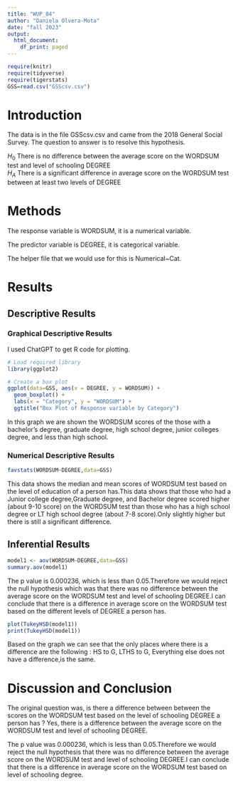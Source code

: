 ```yaml
---
title: "WUP_04"
author: "Daniela Olvera-Mota"
date: "fall 2023"
output:
  html_document:
    df_print: paged
---
```


```r
require(knitr)
require(tidyverse)
require(tigerstats)
GSS=read.csv("GSScsv.csv")
```

# Introduction

<!--In this section you explain what you are trying to show.  Where did the data come from?  What is the research or other question you are trying to answer?!-->

The data is in the file GSScsv.csv and came from the 2018 General Social Survey.  The question to answer is to resolve this hypothesis.  

$H_0$ There is no difference between the average score on the WORDSUM test and level of schooling DEGREE  
$H_A$ There is a significant difference in average score on the WORDSUM test between at least two levels of DEGREE  

# Methods

<!--Mention that you intend to use chatGPT to the greatest extent possible. Give credit to chatGPT when you use it to create code in your report. Decide on your methods:  use "variable analysis" or other appropriate descriptors.  Make sure to choose at least one graphical method and at least one numerical method.!-->

The response variable is WORDSUM, it is a numerical variable.

The predictor variable is DEGREE, it is categorical variable.

The helper file that we would use for this is Numerical~Cat.

# Results

<!--Divide this section into two sub-sections:  One for your descriptive  results and one for your inferential results.!-->

## Descriptive Results

### Graphical Descriptive Results

<!--Graphical results here.  Make sure to show your code.  Provide appropriate labels for axes, giving units if possible, and provide a good title for the graph, too.  Use the graphical results to describe the patterns if any that exist in the data as focused toward the research question!-->

I used ChatGPT to get R code for plotting.

```r
# Load required library
library(ggplot2)

# Create a box plot
ggplot(data=GSS, aes(x = DEGREE, y = WORDSUM)) +
  geom_boxplot() +
  labs(x = "Category", y = "WORDSUM") +
  ggtitle("Box Plot of Response variable by Category")
```

In this graph we are shown the WORDSUM scores of the those with a bachelor's degree, graduate degree, high school degree, junior colleges degree, and less than high school.
  
### Numerical Descriptive Results

```r
favstats(WORDSUM~DEGREE,data=GSS)
```
This data shows the median and mean scores of WORDSUM test based on the level of education of a person has.This data shows that those who had a Junior college degree,Graduate degree, and Bachelor degree scored higher (about 9-10 score) on the WORDSUM test than those who has a high school degree or LT high school degree (about 7-8 score).Only slightly higher but there is still a significant difference.

<!--Numerical results go here. Use the numerical results to describe the patterns if any that exist in the data as focused toward the research question!-->

## Inferential Results

```r
model1 <- aov(WORDSUM~DEGREE,data=GSS)
summary.aov(model1)
```
The p value is 0.000236, which is less than 0.05.Therefore we would reject the null hypothesis which was that there was no difference between the average score on the WORDSUM test and level of schooling DEGREE.I can conclude that there is a difference in average score on the WORDSUM test based on the different levels of DEGREE a person has.


<!--State hypothesis clearly.  Make sure your discussion of the inferential test covers all the aspects that the test output produces, such as test statistic, p-value etc.  Make a decision about the null hypothesis, explain the assumptions on which the selected test/procedure was based, and why the chosen procedure satisfys the assumptions and is appropriate to answer the research question!-->

```r
plot(TukeyHSD(model1))
print(TukeyHSD(model1))
```

Based on the graph we can see that the only places where there is a difference are the following :
HS to G, LTHS to G,
Everything else does not have a difference,is the same.



# Discussion and Conclusion

<!--Discussion and conclusion here.  If you found a relationship be sure to consider whether the relationship occurs because one of the variavbles causes the other, or whether they perhasps are related for some other reason.  Watch the chapter 6 videos from the GeorgeTown videos collection.!-->

The original question was, is there a difference between between the scores on the WORDSUM test based on the level of schooling DEGREE a person has ?
Yes, there is a difference between the average score on the WORDSUM test and level of schooling DEGREE.

The p value was 0.000236, which is less than 0.05.Therefore we would reject the null hypothesis that there was no difference between the average score on the WORDSUM test and level of schooling DEGREE.I can conclude that there is a difference in average score on the WORDSUM test based on level of schooling degree.